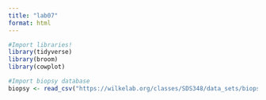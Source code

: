 ```yaml
---
title: "lab07"
format: html
---
```


```r
#Import libraries!
library(tidyverse)
library(broom) 
library(cowplot)
```

```r
#Import biopsy database 
biopsy <- read_csv("https://wilkelab.org/classes/SDS348/data_sets/biopsy.csv")
```
